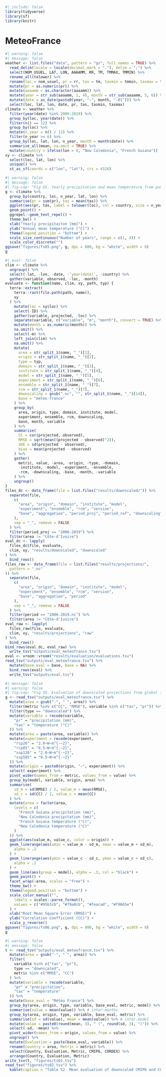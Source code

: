 ```r
#| include: false
library(tidyverse)
library(sf)
library(knitr)
```

# MeteoFrance {.unnumbered}

```r
#| warning: false
#| message: false
weather <- list.files("data", pattern = "gz", full.names = TRUE) %>%
  read_delim(locale = locale(decimal_mark = "."), delim = ";") %>%
  select(NOM_USUEL, LAT, LON, AAAAMM, RR, TM, TMMAX, TMMIN) %>%
  rename_all(tolower) %>%
  rename(loc = nom_usuel, pr = rr, tas = tm, tasmin = tmmin, tasmax = tmmax) %>%
  mutate(pr = as.numeric(pr)) %>%
  mutate(aaaamm = as.character(aaaamm)) %>%
  mutate(year = str_sub(aaaamm, 1, 4), month = str_sub(aaaamm, 5, 6)) %>%
  mutate(date = as_date(paste0(year, "-", month, "-01"))) %>%
  select(loc, lat, lon, date, pr, tas, tasmin, tasmax)
climate <- weather %>%
  filter(year(date) %in% 2006:2019) %>%
  group_by(loc, year(date)) %>%
  filter(n() == 12) %>%
  group_by(loc) %>%
  mutate(n_year = n() / 12) %>%
  filter(n_year >= 6) %>%
  group_by(loc, lat, lon, n_year, month = month(date)) %>%
  summarise_all(mean, na.omit = TRUE) %>%
  mutate(country = ifelse(lon > 0, "New Caledonia", "French Guiana"))
xy <- climate %>%
  select(loc, lat, lon) %>%
  unique() %>%
  st_as_sf(coords = c("lon", "lat"), crs = 4326)
```

```r
#| warning: false
#| message: false
#| fig-cap: "Fig S5. Yearly precipitation and mean temperature from punctual Meteo-France data for the period 2006-2019 with a minimum of 6 complete years in French Guiana (red) and New Caledonia (blue). Point size represents the number of complete years in the data." #nolint
g <- climate %>%
  group_by(country, loc, n_year, lat, lon) %>%
  summarise(pr = sum(pr), tas = mean(tas)) %>%
  ggplot(aes(pr, tas, label = tolower(loc), col = country, size = n_year)) +
  geom_point() +
  ggrepel::geom_text_repel() +
  theme_bw() +
  xlab("Yearly precipitaiton [mm]") +
  ylab("Annual mean temperature [°C]") +
  theme(legend.position = "bottom") +
  scale_size_continuous("Number of years", range = c(1, 4)) +
  scale_color_discrete("")
ggsave("figures/fs05.png", g, dpi = 800, bg = "white", width = 8)
g
```

```r
#| eval: false
clim <- climate %>%
  ungroup() %>%
  select(-lat, -lon, -date, -`year(date)`, -country) %>%
  gather(variable, observed, -loc, -month)
evaluate <- function(name, clim, xy, path, typ) {
  terra::extract(
    terra::rast(file.path(path, name)),
    xy
  ) %>%
    mutate(loc = xy$loc) %>%
    select(-ID) %>%
    gather(variable, projected, -loc) %>%
    separate(variable, c("variable", "m", "month"), convert = TRUE) %>%
    mutate(month = as.numeric(month)) %>%
    na.omit() %>%
    select(-m) %>%
    left_join(clim) %>%
    na.omit() %>%
    mutate(
      area = str_split_1(name, "_")[1],
      origin = str_split_1(name, "_")[2],
      type = typ,
      domain = str_split_1(name, "_")[3],
      institute = str_split_1(name, "_")[4],
      model = str_split_1(name, "_")[5],
      experiment = str_split_1(name, "_")[6],
      ensemble = str_split_1(name, "_")[7],
      rcm = str_split_1(name, "_")[7],
      downscaling = gsub(".nc", "", str_split_1(name, "_")[14]),
      base = "meteo-france"
    ) %>%
    group_by(
      area, origin, type, domain, institute, model,
      experiment, ensemble, rcm, downscaling,
      base, month, variable
    ) %>%
    summarise(
      CC = cor(projected, observed),
      RMSE = sqrt(mean((projected - observed)^2)),
      SDE = sd(projected - observed),
      bias = mean(projected - observed)
    ) %>%
    gather(
      metric, value, -area, -origin, -type, -domain,
      -institute, -model, -experiment, -ensemble,
      -rcm, -downscaling, -base, -month, -variable
    ) %>%
    ungroup()
}
files_dc <- data_frame(file = list.files("results/downscaled/")) %>%
  separate(file,
    c(
      "area", "origin", "domain", "institute", "model",
      "experiment", "ensemble", "rcm", "version",
      "base", "aggregation", "period_proj", "period_ref", "downscaling"
    ),
    sep = "_", remove = FALSE
  ) %>%
  filter(period_proj == "2006-2019") %>%
  filter(area != "Côte-d'Ivoire")
eval_dc <- lapply(
  files_dc$file, evaluate,
  clim, xy, "results/downscaled", "downscaled"
) %>%
  bind_rows()
files_raw <- data_frame(file = list.files("results/projections/",
  pattern = ".nc"
)) %>%
  separate(file,
    c(
      "area", "origin", "domain", "institute", "model",
      "experiment", "ensemble", "rcm", "version",
      "base", "aggregation", "period"
    ),
    sep = "_", remove = FALSE
  ) %>%
  filter(period == "2006-2019.nc") %>%
  filter(area != "Côte-d'Ivoire")
eval_raw <- lapply(
  files_raw$file, evaluate,
  clim, xy, "results/projections", "raw"
) %>%
  bind_rows()
bind_rows(eval_dc, eval_raw) %>%
  write_tsv("outputs/eval_meteofrance.tsv")
eval <- vroom::vroom("results/evaluation/evaluations.tsv")
read_tsv("outputs/eval_meteofrance.tsv") %>%
  mutate(base_eval = base, base = NA) %>%
  bind_rows(eval) %>%
  write_tsv("outputs/eval.tsv")
```

```r
#| message: false
#| warning: false
#| fig-cap: "Fig S6. Evaluation of downscaled projections from global (CMIP6) and regional (CORDEX) climate models. Monthly precipitation and mean temperature from climate models were downscaled against CHELSA2 data for the period 1980-2005 for French Guiana and Ivory Coast. We evaluated downscaled projected monthly precipitation monthly mean temperature against punctual Meteo-France data for the period 2006-2019 with a minimum of 6 complete years. The x-axis represents the root mean square error (RMSE) and the y-axis the correlation coefficient (CC), such that the best evaluation is located in the lower left corner with a RMSEP of 0 and a CC of 1. Each point represents the mean evaluation across months of a single climate model for scenarios 2.6 or 8.5, with intervals around representing half the standard deviation across months. Blue dots represent CMIP6 global climate models with scenario 2.6 in light blue and 8.5 in dark blue, while red dots represent CORDEX regional climate models with scenario 2.6 in light red and 8.5 in dark red. Grey lines represent matching scenarios for a single model." #nolint
g <- read_tsv("outputs/eval_meteofrance.tsv") %>%
  mutate(area = gsub("-", " ", area)) %>%
  filter(metric %in% c("CC", "RMSE"), variable %in% c("tas", "pr")) %>%
  filter(type == "downscaled") %>%
  mutate(variable = recode(variable,
    "pr" = "precipitation (mm)",
    "tas" = "temperature (°C)"
  )) %>%
  mutate(area = paste(area, variable)) %>%
  mutate(experiment = recode(experiment,
    "rcp26" = "2.6~W~m^{-~2}",
    "rcp85" = "8.5~W~m^{-~2}",
    "ssp126" = "2.6~W~m^{-~2}",
    "ssp585" = "8.5~W~m^{-~2}"
  )) %>%
  mutate(origin = paste0(origin, "~", experiment)) %>%
  select(-experiment) %>%
  pivot_wider(names_from = metric, values_from = value) %>%
  group_by(model, variable, origin, area) %>%
  summarise(
    sd_m = sd(RMSE) / 2, value_m = mean(RMSE),
    sd_c = sd(CC) / 2, value_c = mean(CC)
  ) %>%
  mutate(area = factor(area,
    levels = c(
      "French Guiana precipitation (mm)",
      "New Caledonia precipitation (mm)",
      "French Guiana temperature (°C)",
      "New Caledonia temperature (°C)"
    )
  )) %>%
  ggplot(aes(value_m, value_c, color = origin)) +
  geom_linerange(aes(xmin = value_m - sd_m, xmax = value_m + sd_m),
    alpha = .2
  ) +
  geom_linerange(aes(ymin = value_c - sd_c, ymax = value_c + sd_c),
    alpha = .2
  ) +
  geom_line(aes(group = model), alpha = .3, col = "black") +
  geom_point() +
  facet_wrap(~area, scales = "free") +
  theme_bw() +
  theme(legend.position = "bottom") +
  scale_color_manual("",
    labels = scales::parse_format(),
    values = c("#95b3cb", "#79a0cb", "#feacad", "#f9665e")
  ) +
  xlab("Root Mean Square Error (RMSE)") +
  ylab("Correlation Coefficient (CC)") +
  scale_y_reverse()
ggsave("figures/fs06.png", g, dpi = 800, bg = "white", width = 8)
g
```

```r
#| warning: false
#| message: false
t <- read_tsv("outputs/eval_meteofrance.tsv") %>%
  mutate(area = gsub("-", " ", area)) %>%
  filter(
    variable %in% c("tas", "pr"),
    type == "downscaled",
    metric %in% c("RMSE", "CC")
  ) %>%
  mutate(variable = recode(variable,
    "pr" = "precipitation",
    "tas" = "temperature"
  )) %>%
  mutate(base_eval = "Météo France") %>%
  group_by(area, origin, type, variable, base_eval, metric, model) %>%
  summarise(value = mean(value)) %>% # inter-months
  group_by(area, origin, type, variable, base_eval, metric) %>%
  summarise(sd = sd(value), mean = mean(value)) %>% # inter-model
  mutate(value = paste0(round(mean, 3), " (", round(sd, 3), ")")) %>%
  select(-sd, -mean) %>%
  pivot_wider(names_from = origin, values_from = value) %>%
  ungroup() %>%
  mutate(Evaluation = paste(base_eval, variable)) %>%
  rename(Country = area, Metric = metric) %>%
  select(Country, Evaluation, Metric, CMIP6, CORDEX) %>%
  arrange(Country, Evaluation, Metric)
write_tsv(t, "figures/ts02.tsv")
read_tsv("figures/ts02.tsv") %>%
  kable(caption = "Table S2. Mean evaluation of downscaled CMIP6 and CORDEX projections between 2006 and 2019 against météo France precipitation and temperature data in French Guiana and New Caledonia. Numbers indicate root mean square error (RMSE) or correlation coefficient (CC) with mean followed by standard deviation in parentheses. CMIP6 and CORDEX assessments are averaged across months, models and scenarios.") # nolint
```
